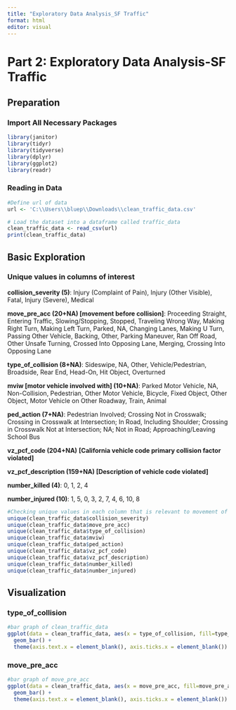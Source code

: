 ```yaml
---
title: "Exploratory Data Analysis_SF Traffic"
format: html
editor: visual
---
```


# Part 2: Exploratory Data Analysis-SF Traffic

## Preparation

### Import All Necessary Packages

```r
library(janitor)
library(tidyr) 
library(tidyverse) 
library(dplyr) 
library(ggplot2) 
library(readr)
```

### Reading in Data

```r
#Define url of data
url <- 'C:\\Users\\bluep\\Downloads\\clean_traffic_data.csv'

# Load the dataset into a dataframe called traffic_data
clean_traffic_data <- read_csv(url)
print(clean_traffic_data)
```

## Basic Exploration

### Unique values in columns of interest

**collision_severity (5)**: Injury (Complaint of Pain), Injury (Other Visible), Fatal, Injury (Severe), Medical

**move_pre_acc (20+NA) \[movement before collision\]**: Proceeding Straight, Entering Traffic, Slowing/Stopping, Stopped, Traveling Wrong Way, Making Right Turn, Making Left Turn, Parked, NA, Changing Lanes, Making U Turn, Passing Other Vehicle, Backing, Other, Parking Maneuver, Ran Off Road, Other Unsafe Turning, Crossed Into Opposing Lane, Merging, Crossing Into Opposing Lane

**type_of_collision (8+NA)**: Sideswipe, NA, Other, Vehicle/Pedestrian, Broadside, Rear End, Head-On, Hit Object, Overturned

**mviw \[motor vehicle involved with\] (10+NA)**: Parked Motor Vehicle, NA, Non-Collision, Pedestrian, Other Motor Vehicle, Bicycle, Fixed Object, Other Object, Motor Vehicle on Other Roadway, Train, Animal

**ped_action (7+NA)**: Pedestrian Involved; Crossing Not in Crosswalk; Crossing in Crosswalk at Intersection; In Road, Including Shoulder; Crossing in Crosswalk Not at Intersection; NA; Not in Road; Approaching/Leaving School Bus

**vz_pcf_code (204+NA)** **\[California vehicle code primary collision factor violated\]**

**vz_pcf_description (159+NA) \[Description of vehicle code violated\]**

**number_killed (4)**: 0, 1, 2, 4

**number_injured (10)**: 1, 5, 0, 3, 2, 7, 4, 6, 10, 8

```r
#Checking unique values in each column that is relevant to movement of vehicles and severity of crash
unique(clean_traffic_data$collision_severity) 
unique(clean_traffic_data$move_pre_acc) 
unique(clean_traffic_data$type_of_collision) 
unique(clean_traffic_data$mviw) 
unique(clean_traffic_data$ped_action) 
unique(clean_traffic_data$vz_pcf_code) 
unique(clean_traffic_data$vz_pcf_description)
unique(clean_traffic_data$number_killed) 
unique(clean_traffic_data$number_injured) 
```

## Visualization

### type_of_collision

```r
#bar graph of clean_traffic_data
ggplot(data = clean_traffic_data, aes(x = type_of_collision, fill=type_of_collision)) + 
  geom_bar() +
  theme(axis.text.x = element_blank(), axis.ticks.x = element_blank())

```

### move_pre_acc

```r
#bar graph of move_pre_acc
ggplot(data = clean_traffic_data, aes(x = move_pre_acc, fill=move_pre_acc)) + 
  geom_bar() +
  theme(axis.text.x = element_blank(), axis.ticks.x = element_blank())

```

